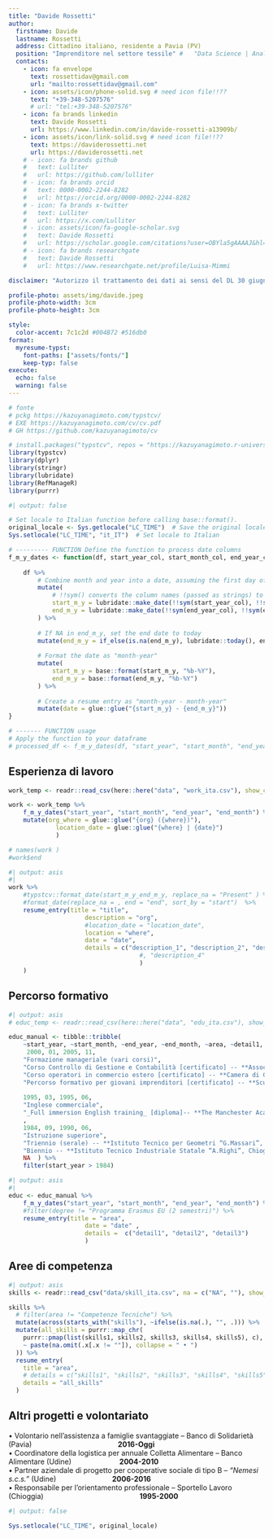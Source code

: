 ```yaml
---
title: "Davide Rossetti"
author:
  firstname: Davide
  lastname: Rossetti
  address: Cittadino italiano, residente a Pavia (PV)
  position: "Imprenditore nel settore tessile" #   "Data Science | Analisi di politiche pubbliche | Consulenza freelance" # 
  contacts:
    - icon: fa envelope
      text: rossettidav@gmail.com
      url: "mailto:rossettidav@gmail.com"
    - icon: assets/icon/phone-solid.svg # need icon file!!??
      text: "+39-348-5207576"
      # url: "tel:+39-348-5207576"
    - icon: fa brands linkedin
      text: Davide Rossetti
      url: https://www.linkedin.com/in/davide-rossetti-a13909b/
    - icon: assets/icon/link-solid.svg # need icon file!!??
      text: https://daviderossetti.net
      url: https://daviderossetti.net
    # - icon: fa brands github
    #   text: Lulliter
    #   url: https://github.com/lulliter
    # - icon: fa brands orcid
    #   text: 0000-0002-2244-8282
    #   url: https://orcid.org/0000-0002-2244-8282
    # - icon: fa brands x-twitter
    #   text: Lulliter
    #   url: https://x.com/Lulliter
    # - icon: assets/icon/fa-google-scholar.svg
    #   text: Davide Rossetti
    #   url: https://scholar.google.com/citations?user=OBYla5gAAAAJ&hl=en&oi=ao
    # - icon: fa brands researchgate
    #   text: Davide Rossetti
    #   url: https://www.researchgate.net/profile/Luisa-Mimmi

disclaimer: "Autorizzo il trattamento dei dati ai sensi del DL 30 giugno 2003, n. 196 e del GDPR (Regolamento UE 2016/679)"

profile-photo: assets/img/davide.jpeg
profile-photo-width: 3cm
profile-photo-height: 3cm

style:
  color-accent: 7c1c2d #004B72 #516db0
format:
  myresume-typst:
    font-paths: ["assets/fonts/"]
    keep-typ: false
execute: 
  echo: false
  warning: false
---
```


```r
# fonte 
# pckg https://kazuyanagimoto.com/typstcv/
# EXE https://kazuyanagimoto.com/cv/cv.pdf
# GH https://github.com/kazuyanagimoto/cv

# install.packages("typstcv", repos = "https://kazuyanagimoto.r-universe.dev")
library(typstcv)
library(dplyr)
library(stringr)
library(lubridate)
library(RefManageR)
library(purrr)
```


```r
#| output: false

# Set locale to Italian function before calling base::format().
original_locale <- Sys.getlocale("LC_TIME")  # Save the original locale
Sys.setlocale("LC_TIME", "it_IT")  # Set locale to Italian

# --------- FUNCTION Define the function to process date columns
f_m_y_dates <- function(df, start_year_col, start_month_col, end_year_col, end_month_col) {
	
	df %>%
		# Combine month and year into a date, assuming the first day of the month
		mutate(
			# !!sym() converts the column names (passed as strings) to symbols, allowing them to be used dynamically inside mutate().
			start_m_y = lubridate::make_date(!!sym(start_year_col), !!sym(start_month_col), 1),
			end_m_y = lubridate::make_date(!!sym(end_year_col), !!sym(end_month_col), 1) 
		) %>%
		
		# If NA in end_m_y, set the end date to today
		mutate(end_m_y = if_else(is.na(end_m_y), lubridate::today(), end_m_y)) %>%
		
		# Format the date as "month-year"
		mutate(
			start_m_y = base::format(start_m_y, "%b-%Y"),
			end_m_y = base::format(end_m_y, "%b-%Y")
		) %>%
		
		# Create a resume entry as "month-year - month-year"
		mutate(date = glue::glue("{start_m_y} - {end_m_y}"))
}

# ------- FUNCTION usage
# Apply the function to your dataframe
# processed_df <- f_m_y_dates(df, "start_year", "start_month", "end_year", "end_month")

```


<!-- ## Sommario -->


<!-- ```{=typst} -->
<!-- #box(height: 2.5%) // #box(height: 60pt) -->
<!-- ``` -->

```{=typst}
#align(center)[
  #set text(
    size: 11pt, 
    weight: "regular", 
    fill: rgb("#666666"), 
    style: "italic",
  )

Imprenditore dinamico, sportivo, eclettico e amante della musica. A partire dall'impresa di famiglia, ho maturato 25 anni di esperienza nella produzione di tessuti tecnici per usi industriali, acquacoltura e agricoltura. Vivo il mercato certo della rete di relazioni umane intessuta negli anni, che lega saldamente clienti e partner. Credo nelle sfide come occasione di arricchimento personale e cerco nuove partnership commerciali o di sviluppo prodotto.
]
```


## Esperienza di lavoro


```r
work_temp <- readr::read_csv(here::here("data", "work_ita.csv"), show_col_types = FALSE) 

work <- work_temp %>% 
	f_m_y_dates("start_year", "start_month", "end_year", "end_month") %>% 
	mutate(org_where = glue::glue("{org} ({where})"),
			 location_date = glue::glue("{where} | {date}")
			 )

# names(work )
#work$end
```


```r
#| output: asis
#| 
work %>% 
	#typstcv::format_date(start_m_y_end_m_y, replace_na = "Present" ) %>% 
	#format_date(replace_na = , end = "end", sort_by = "start")  %>% 
	resume_entry(title = "title",
					 description = "org", 
					 #location_date = "location_date",
					 location = "where",
					 date = "date",
					 details = c("description_1", "description_2", "description_3"
					 				#, "description_4"
					 				)
	)	
```


## Percorso formativo

```r
#| output: asis
# educ_temp <- readr::read_csv(here::here("data", "edu_ita.csv"), show_col_types = FALSE)

educ_manual <- tibble::tribble(
	~start_year, ~start_month, ~end_year, ~end_month, ~area, ~detail1, ~detail2, ~detail3,
	 2000, 01, 2005, 11, 
	"Formazione manageriale (vari corsi)", 
	"Corso Controllo di Gestione e Contabilità [certificato] -- **Associazione Piccole Imprese (API)**, Udine",
	"Corso operatori in commercio estero [certificato] -- **Camera di Commercio di Venezia (CCIAA)**, Venezia", 
	"Percorso formativo per giovani imprenditori [certificato] -- **Scuola di Impresa (CDO), Bologna**",
	
	1995, 03, 1995, 06,
	"Inglese commerciale",
	"_Full immersion English training_ [diploma]-- **The Manchester Academy**, Manchester, UK", NA, NA
	,
	1984, 09, 1990, 06,
	"Istruzione superiore",
	"Triennio (serale) -- **Istituto Tecnico per Geometri “G.Massari”, Mestre**",
	"Biennio -- **Istituto Tecnico Industriale Statale “A.Righi”, Chioggia**",
	NA	) %>% 
	filter(start_year > 1984)
```

```r
#| output: asis
#| 
educ <- educ_manual %>% 
	f_m_y_dates("start_year", "start_month", "end_year", "end_month") %>% 
	#filter(degree != "Programma Erasmus EU (2 semestri)") %>%
	resume_entry(title = "area",
					 date = "date" ,
					 details =  c("detail1", "detail2", "detail3")
					 )
```


## Aree di competenza

```r
#| output: asis
skills <- readr::read_csv("data/skill_ita.csv", na = c("NA", ""), show_col_types = FALSE)

skills %>%
  # filter(area != "Competenze Tecniche") %>%
  mutate(across(starts_with("skills"), ~ifelse(is.na(.), "", .))) %>%
  mutate(all_skills = purrr::map_chr(
    purrr::pmap(list(skills1, skills2, skills3, skills4, skills5), c),
    ~ paste(na.omit(.x[.x != ""]), collapse = " • ")
  )) %>%
  resume_entry(
    title = "area",
    # details = c("skills1", "skills2", "skills3", "skills4", "skills5") 
    details = "all_skills"
  )
```

## Altri progetti e volontariato


<!-- ```{r} -->
<!-- #| output: asis -->

<!-- readr::read_csv(here::here("data", "service_ita.csv"), show_col_types = FALSE) %>%  -->
<!-- 	resume_entry(title = "what",  -->
<!-- 					 date = "when"  -->
<!-- 	) -->
<!-- ``` -->


• Volontario nell'assistenza a famiglie svantaggiate -- Banco di Solidarietà (Pavia) &nbsp;&nbsp;&nbsp;&nbsp;&nbsp;&nbsp;&nbsp;&nbsp;&nbsp;&nbsp;&nbsp;&nbsp;&nbsp;&nbsp;&nbsp;&nbsp;&nbsp;&nbsp;&nbsp;&nbsp;&nbsp;&nbsp;&nbsp;&nbsp;&nbsp;&nbsp;&nbsp;&nbsp;&nbsp;&nbsp;&nbsp;&nbsp;&nbsp;&nbsp;&nbsp;&nbsp;&nbsp;&nbsp;&nbsp;&nbsp;&nbsp; **2016-Oggi**  
• Coordinatore della logistica per annuale Colletta Alimentare -- Banco Alimentare (Udine) &nbsp;&nbsp;&nbsp;&nbsp;&nbsp;&nbsp;&nbsp;&nbsp;&nbsp;&nbsp;&nbsp;&nbsp;&nbsp;&nbsp;&nbsp;&nbsp;&nbsp;&nbsp;&nbsp;&nbsp;&nbsp;&nbsp; **2004-2010**  
• Partner aziendale di progetto per cooperative sociale di tipo B -- _"Nemesi s.c.s."_ (Udine) &nbsp;&nbsp;&nbsp;&nbsp;&nbsp;&nbsp;&nbsp;&nbsp;&nbsp;&nbsp;&nbsp;&nbsp;&nbsp;&nbsp;&nbsp;&nbsp;&nbsp;&nbsp;&nbsp;&nbsp;&nbsp;&nbsp;&nbsp;&nbsp;&nbsp;&nbsp; **2006-2016**  
• Responsabile per l'orientamento professionale -- Sportello Lavoro (Chioggia) &nbsp;&nbsp;&nbsp;&nbsp;&nbsp;&nbsp;&nbsp;&nbsp;&nbsp;&nbsp;&nbsp;&nbsp;&nbsp;&nbsp;&nbsp;&nbsp;&nbsp;&nbsp;&nbsp;&nbsp;&nbsp;&nbsp;&nbsp;&nbsp;&nbsp;&nbsp;&nbsp;&nbsp;&nbsp;&nbsp;&nbsp;&nbsp;&nbsp;&nbsp;&nbsp;&nbsp;&nbsp;&nbsp;&nbsp;&nbsp;&nbsp;&nbsp;&nbsp;&nbsp;&nbsp;&nbsp; **1995-2000**  


```r
#| output: false

Sys.setlocale("LC_TIME", original_locale)
```

<!--spazio vuoto--> 
<!-- ```{=typst} -->
<!-- #box(height: 10%) // #box(height: 60pt) -->
<!-- ``` -->

<!-- quarto  typst-->
<!-- ::: {.block fill=luma(221) inset="8pt" radius="4pt"} -->

<!-- ```{=typst}  -->
<!-- #set text(size: 8pt, weight: "medium", fill: rgb("#85144b")) -->

<!-- Autorizzo il trattamento dei miei dati personali ai sensi del Decreto Legislativo 101/2018, n. 196 e del GDPR (Regolamento UE 2016/679) -->

<!-- ``` -->
<!-- ::: -->
 

<!-- \vspace*{\fill} -->
<!-- \footnotesize \textcolor{magenta}{Autorizzo il trattamento dei miei dati personali ai sensi del Decreto Legislativo 30 giugno 2003, n. 196 e del GDPR (Regolamento UE 2016/679).}  -->

<!-- <span style="color: red;">Questo è un testo rosso</span> -->


<!-- #color(blue, [Questo testo dovrebbe essere blu in Typst.]) -->

<!-- <span style="color: red;">Questo testo dovrebbe essere rosso in HTML.</span> -->
